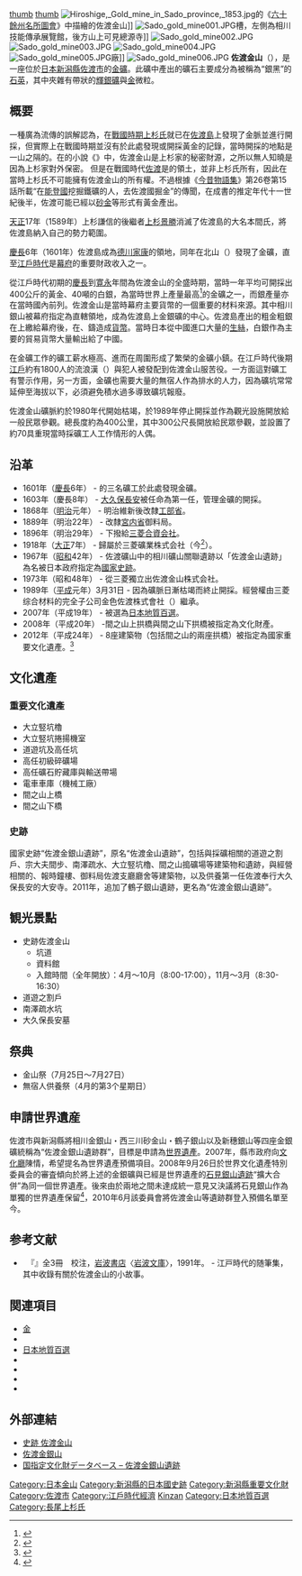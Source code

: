 [[image:Sado_gold_mountain.jpg|thumb]]
[[image:Sadokinzan-doyunowareto_01.JPG|thumb]]
[[File:Hiroshige,_Gold_mine_in_Sado_province,_1853.jpg|thumb]]的《[[六十餘州名所圖會|六十餘州名所圖會]]》中描繪的佐渡金山]]
[[File:Sado_gold_mine001.JPG|thumb]]槽，左側為相川技能傳承展覽館，後方山上可見總源寺]]
[[File:Sado_gold_mine002.JPG|thumb]]
[[File:Sado_gold_mine003.JPG|thumb]]
[[File:Sado_gold_mine004.JPG|thumb]]
[[File:Sado_gold_mine005.JPG|thumb]]廠]]
[[File:Sado_gold_mine006.JPG|thumb]]
'''佐渡金山'''（{{jpn|j=佐渡金山|hg=さどきんざん|rm=Sado-kinzan|f=y}}），是一座位於[[日本|日本]][[新潟縣|新潟縣]][[佐渡市|佐渡市]]的[[金礦|金礦]]。此礦中產出的礦石主要成分為被稱為“銀黑”的[[石英|石英]]，其中夾雜有帶狀的[[輝銀礦|輝銀礦]]與[[金|金]]微粒。

== 概要 ==
一種廣為流傳的誤解認為，在[[戰國時代_(日本)|戰國時期]][[上杉氏|上杉氏]]就已在[[佐渡島|佐渡島]]上發現了金脈並進行開採，但實際上在戰國時期並沒有於此處發現或開採黃金的記錄，當時開採的地點是一山之隔的{{link-ja|鶴子銀山|鶴子銀山}}。在{{link-ja|新田次郎|新田次郎}}的小說《{{link-ja|武田信玄 (小說)|武田信玄 (小説)|武田信玄}}》中，佐渡金山是上杉家的秘密財源，之所以無人知曉是因為上杉家對外保密。 但是在戰國時代[[佐渡国|佐渡]]是{{link-ja|本間氏|本間氏}}的領土，並非上杉氏所有，因此在當時上杉氏不可能擁有佐渡金山的所有權。不過根據《[[今昔物語集|今昔物語集]]》第26卷第15話所載“在[[能登國|能登國]]挖掘鐵礦的人，去佐渡國掘金”的傳聞，在成書的推定年代十一世紀後半，佐渡可能已經以[[砂金|砂金]]等形式有黃金產出。

[[天正_(日本)|天正]]17年（1589年）上杉謙信的後繼者[[上杉景勝|上杉景勝]]消滅了佐渡島的大名本間氏，將佐渡島納入自己的勢力範圍。

[[慶長|慶長]]6年（1601年）佐渡島成為[[德川家康|德川家康]]的領地，同年在北山（{{link-ja|金北山|金北山}}）發現了金礦，直至[[江戶時代|江戶時代]]是[[江戸幕府|幕府]]的重要財政收入之一。

從江戶時代初期的[[慶長|慶長]]到[[寛永|寛永]]年間為佐渡金山的全盛時期，當時一年平均可開採出400公斤的黃金、40噸的白銀，為當時世界上產量最高<ref name="meta">{{cite news|title = 活気づくニッポンの鉱山　本当に「資源小国」なのか|url = http://www.nikkei.com/biz/focus/article/g=96958A88889DE1EAE0EAE1E5EAE2E0E7E2E3E0E2E3E0E2E2E2E2E2E2;p=9694E3E2E3E3E0E2E3E3E7E0E5EA|publisher = 日本経済新聞|date = 2012年1月29日|accessdate = 2012年10月11日|archive-date = 2012年2月2日|archive-url = https://web.archive.org/web/20120202083501/http://www.nikkei.com/biz/focus/article/g=96958A88889DE1EAE0EAE1E5EAE2E0E7E2E3E0E2E3E0E2E2E2E2E2E2;p=9694E3E2E3E3E0E2E3E3E7E0E5EA|dead-url = no}}{{ja}}</ref>的金礦之一，而銀產量亦在當時國內前列。佐渡金山是當時幕府主要貨幣{{link-ja|慶長小判|慶長小判}}的一個重要的材料來源。其中相川銀山被幕府指定為直轄領地，成為佐渡島上金銀礦的中心。佐渡島產出的粗金粗銀在上繳給幕府後，在{{link-ja|金座 (歷史)|金座 (歷史)|金座}}、{{link-ja|銀座 (歴史)|銀座 (歴史)|銀座}}鑄造成[[貨幣|貨幣]]。當時日本從中國進口大量的[[生絲|生絲]]，白銀作為主要的貿易貨幣大量輸出給了中國。

在金礦工作的礦工薪水極高、進而在周圍形成了繁榮的金礦小鎮。在江戶時代後期[[江戶|江戶]]約有1800人的流浪漢（{{link-ja|無宿人|無宿人}}）與犯人被發配到佐渡金山服苦役。一方面這對礦工有警示作用，另一方面，金礦也需要大量的無宿人作為排水的人力，因為礦坑常常延伸至海拔以下，必須避免積水過多導致礦坑報廢。

佐渡金山礦脈約於1980年代開始枯竭，於1989年停止開採並作為觀光設施開放給一般民眾參觀。{{link-ja|坑道|坑道}}總長度約為400公里，其中300公尺長開放給民眾參觀，並設置了約70具重現當時採礦工人工作情形的人偶。

== 沿革 ==
*1601年（[[慶長|慶長]]6年） - {{link-ja|鶴子銀山|鶴子銀山}}的三名礦工於此處發現金礦。
*1603年（慶長8年） - [[大久保長安|大久保長安]]被任命為第一任{{link-ja|佐渡奉行|佐渡奉行}}，管理金礦的開採。
*1868年（[[明治|明治]]元年） - 明治維新後改隸[[工部省|工部省]]。
*1889年（明治22年） - 改隸[[宮内省|宮内省]]御料局。
*1896年（明治29年） - 下撥給[[三菱財閥|三菱合資会社]]。
*1918年（[[大正|大正]]7年） - 歸屬於三菱礦業株式会社（今{{link-ja|三菱綜合材料株式会社|三菱マテリアル}}<ref>{{Cite web|url=http://www.mmc.co.jp/corporate/zh/|title=三菱综合材料株式会社|accessdate=2015-12-09|archive-date=2015-11-12|archive-url=https://web.archive.org/web/20151112202718/http://www.mmc.co.jp/corporate/zh/|dead-url=no}}</ref>）。
*1967年（[[昭和|昭和]]42年） - 佐渡礦山中的相川礦山關聯遺跡以「佐渡金山遺跡」為名被日本政府指定為[[古蹟#日本國史跡|國家史跡]]。
*1973年（昭和48年） - 從三菱獨立出佐渡金山株式会社。
*1989年（[[平成|平成]]元年）3月31日 - 因為礦脈日漸枯竭而終止開採。經營權由三菱综合材料的完全子公司金色佐渡株式會社（{{lang-ja|株式会社ゴールデン佐渡}}）繼承。
*2007年（平成19年） - 被選為[[日本地質百選|日本地質百選]]。
*2008年（平成20年） -間之山上拱橋與間之山下拱橋被指定為文化財產。
*2012年（平成24年） - 8座建築物（包括間之山的兩座拱橋）被指定為國家重要文化遺產。<ref>{{Cite web|url=http://www.bunka.go.jp/seisaku/bunkazai/shokai/yukei_kenzobutsu/pdf/yukei_kenzobutsu_241019.pdf|title=重要文化財（建造物）の指定について|date=2012-10-19|accessdate=2015-12-09|archive-date=2016-03-05|archive-url=https://web.archive.org/web/20160305024121/http://www.bunka.go.jp/seisaku/bunkazai/shokai/yukei_kenzobutsu/pdf/yukei_kenzobutsu_241019.pdf|dead-url=no}}{{ja}}</ref>

== 文化遺產 ==
=== 重要文化遺產 ===
*大立竪坑櫓
*大立竪坑捲揚機室
*道遊坑及高任坑
*高任初級碎礦場
*高任礦石貯藏庫與輸送帶場
*電車車庫（機械工廠）
*間之山上橋
*間之山下橋
=== 史跡 ===
國家史跡“佐渡金銀山遺跡”，原名“佐渡金山遺跡”，包括與採礦相關的道遊之割戶、宗大夫間步、南澤疏水、大立竪坑櫓、間之山搗礦場等建築物和遺跡，與經營相關的{{link-ja|佐渡奉行|佐渡奉行|佐渡奉行所}}、報時鐘樓、御料局佐渡支廳廳舍等建築物，以及供養第一任佐渡奉行大久保長安的大安寺。2011年，追加了鶴子銀山遺跡，更名為“佐渡金銀山遺跡”。

== 観光景點 ==
*史跡佐渡金山
** 坑道
** 資料館
** 入館時間（全年開放）：4月〜10月（8:00-17:00），11月〜3月（8:30-16:30）
*道遊之割戶
*南澤疏水坑
*大久保長安墓

== 祭典 ==
*金山祭（7月25日〜7月27日）
*無宿人供養祭（4月的第3个星期日）

== 申請世界遺産 ==
佐渡市與新潟縣將相川金銀山・西三川砂金山・鶴子銀山以及新穗銀山等四座金銀礦統稱為“佐渡金銀山遺跡群”，目標是申請為[[世界遺產|世界遺產]]。2007年，縣市政府向[[文化廳|文化廳]]陳情，希望提名為世界遺產預備項目。2008年9月26日於世界文化遺產特別委員会的審査傾向於將上述的金銀礦與已經是世界遺產的[[石見銀山|石見銀山]][[遺跡|遺跡]]“擴大合併”為同一個世界遺產。後來由於兩地之間未達成統一意見又決議將石見銀山作為單獨的世界遺產保留<ref>{{Cite web|url=http://www.yume-sado.com/pg45.html|quote=「統合する事で双方の価値が高まる形でなければ、県民が納得しないだろう」とし島根県側が国に調整を求めたものだ。|title=世界遺産登録めざす|accessdate=2015-12-09|archive-date=2016-03-05|archive-url=https://web.archive.org/web/20160305022748/http://www.yume-sado.com/pg45.html|dead-url=no}}{{ja}}</ref>，2010年6月該委員會將佐渡金山等遺跡群登入預備名單至今。

== 参考文献 ==
{{references}}
{{Reflist}}
* {{link-ja|根岸鎮衛|根岸鎮衛}}　『{{link-ja|耳嚢|耳嚢}}』全3冊　{{link-ja|長谷川強|長谷川強}}校注，[[岩波書店|岩波書店]]〈[[岩波文庫|岩波文庫]]〉，1991年。 - 江戸時代的随筆集，其中收錄有關於佐渡金山的小故事。

== 関連項目 ==
* [[金|金]]
* {{link-ja|菱刈金山|菱刈金山}}
* [[日本地質百選|日本地質百選]]
* {{link-ja|中部地區史跡一覧|中部の史跡一覧}}
* {{link-ja|新潟縣的觀光地|新潟県の観光地}}
* {{link-ja|鶴子銀山|鶴子銀山}}
* {{link-ja|大須銀山|大須銀山}}

== 外部連結 ==
* [http://www.sado-kinzan.com 史跡 佐渡金山]{{Wayback|url=http://www.sado-kinzan.com/ |date=20200916194738 }}{{ja}}
* [http://www.city.sado.niigata.jp/mine/ 佐渡金銀山]{{Wayback|url=http://www.city.sado.niigata.jp/mine/ |date=20141022093700 }}{{ja}}
* [https://kunishitei.bunka.go.jp/heritage/detail/401/888 国指定文化財データベース – 佐渡金銀山遺跡]{{Wayback|url=https://kunishitei.bunka.go.jp/heritage/detail/401/888 |date=20191208010326 }}{{ja}}

{{coord|38|2|31.3|N|138|15|32.8|E|region:JP-15|display=title}}
{{DEFAULTSORT:Sado Kinzan}}
[[Category:日本金山|Category:日本金山]]
[[Category:新潟縣的日本國史跡|Category:新潟縣的日本國史跡]]
[[Category:新潟縣重要文化財|Category:新潟縣重要文化財]]
[[Category:佐渡市|Category:佐渡市]]
[[Category:江戶時代經濟|Category:江戶時代經濟]]
[[Category:佐渡国|Kinzan]]
[[Category:日本地質百選|Category:日本地質百選]]
[[Category:長尾上杉氏|Category:長尾上杉氏]]